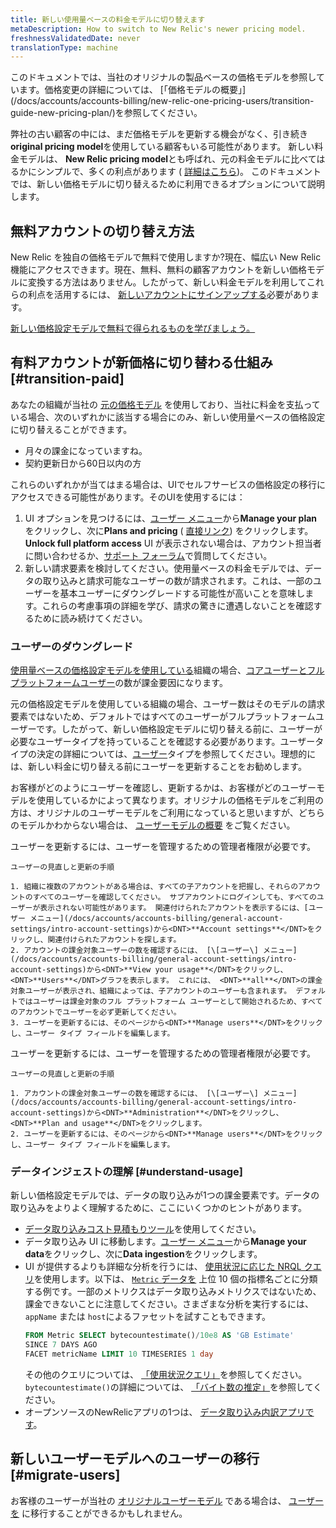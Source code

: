 ```yaml
---
title: 新しい使用量ベースの料金モデルに切り替えます
metaDescription: How to switch to New Relic's newer pricing model.
freshnessValidatedDate: never
translationType: machine
---
```


<Callout variant="important">
  このドキュメントでは、当社のオリジナルの製品ベースの価格モデルを参照しています。価格変更の詳細については、 [「価格モデルの概要」](/docs/accounts/accounts-billing/new-relic-one-pricing-users/transition-guide-new-pricing-plan/)を参照してください。
</Callout>

弊社の古い顧客の中には、まだ価格モデルを更新する機会がなく、引き続き<DNT>**original pricing model**</DNT>を使用している顧客もいる可能性があります。 新しい料金モデルは、 <DNT>**New Relic pricing model**</DNT>とも呼ばれ、元の料金モデルに比べてはるかにシンプルで、多くの利点があります ( [詳細はこちら](/docs/accounts/accounts-billing/new-relic-one-pricing-billing/new-relic-one-pricing-billing))。 このドキュメントでは、新しい価格モデルに切り替えるために利用できるオプションについて説明します。

## 無料アカウントの切り替え方法

New Relic を独自の価格モデルで無料で使用しますか?現在、幅広い New Relic 機能にアクセスできます。現在、無料、無料の顧客アカウントを新しい価格モデルに変換する方法はありません。したがって、新しい料金モデルを利用してこれらの利点を活用するには、 [新しいアカウントにサインアップする](https://newrelic.com/signup)必要があります。

[新しい価格設定モデルで無料で得られるものを学びましょう。](/docs/accounts/accounts-billing/new-relic-one-pricing-billing/new-relic-one-pricing-billing/#free)

## 有料アカウントが新価格に切り替わる仕組み [#transition-paid]

あなたの組織が当社の [元の価格モデル](/docs/accounts/original-accounts-billing/original-product-based-pricing/overview-user-models) を使用しており、当社に料金を支払っている場合、次のいずれかに該当する場合にのみ、新しい使用量ベースの価格設定に切り替えることができます。

* 月々の課金になっていますね。
* 契約更新日から60日以内の方

これらのいずれかが当てはまる場合は、UIでセルフサービスの価格設定の移行にアクセスできる可能性があります。そのUIを使用するには：

1. UI オプションを見つけるには、[ユーザー メニュー](/docs/accounts/accounts-billing/general-account-settings/intro-account-settings)から<DNT>**Manage your plan**</DNT>をクリックし、次に<DNT>**Plans and pricing**</DNT> ( [直接リンク](https://one.newrelic.com/launcher/nr1-core.settings?pane=eyJhY2NvdW50SWQiOjI0NDEyODYsIm5lcmRsZXRJZCI6ImNvbW1lcmNlLW5lcmRsZXRzLm5yLXNob3AtZW50cnkiLCJwYXRoIjoiL3BsYW5zLWFuZC1wcmljaW5nIiwibWlncmF0aW9uRWxpZ2libGUiOnRydWUsImFjY291bnROYW1lIjoiU3RyYWRvcyBMYWJzIn0=&platform%5BaccountId%5D=)) をクリックします。 <DNT>**Unlock full platform access**</DNT> UI が表示されない場合は、アカウント担当者に問い合わせるか、[サポート フォーラム](https://discuss.newrelic.com/)で質問してください。
2. 新しい請求要素を検討してください。使用量ベースの料金モデルでは、データの取り込みと請求可能なユーザーの数が請求されます。これは、一部のユーザーを基本ユーザーにダウングレードする可能性が高いことを意味します。これらの考慮事項の詳細を学び、請求の驚きに遭遇しないことを確認するために読み続けてください。

### ユーザーのダウングレード

[使用量ベースの価格設定モデルを使用している](/docs/accounts/accounts-billing/new-relic-one-pricing-billing/new-relic-one-pricing-billing/)組織の場合、[コアユーザーとフルプラットフォームユーザー](/docs/accounts/accounts-billing/new-relic-one-user-management/user-type)の数が課金要因になります。

元の価格設定モデルを使用している組織の場合、ユーザー数はそのモデルの請求要素ではないため、デフォルトではすべてのユーザーがフルプラットフォームユーザーです。したがって、新しい価格設定モデルに切り替える前に、ユーザーが必要なユーザータイプを持っていることを確認する必要があります。ユーザータイプの決定の詳細については、[ユーザー](/docs/accounts/accounts-billing/new-relic-one-user-management/user-type)タイプを参照してください。理想的には、新しい料金に切り替える前にユーザーを更新することをお勧めします。

お客様がどのようにユーザーを確認し、更新するかは、お客様がどのユーザーモデルを使用しているかによって異なります。オリジナルの価格モデルをご利用の方は、オリジナルのユーザーモデルをご利用になっていると思いますが、どちらのモデルかわからない場合は、 [ユーザーモデルの概要](/docs/accounts/original-accounts-billing/original-product-based-pricing/overview-user-models) をご覧ください。

<CollapserGroup>
  <Collapser id="original-model" title="元のユーザーモデル：ユーザーの更新">
    ユーザーを更新するには、ユーザーを管理するための管理者権限が必要です。

    ユーザーの見直しと更新の手順

    1. 組織に複数のアカウントがある場合は、すべての子アカウントを把握し、それらのアカウントのすべてのユーザーを確認してください。 サブアカウントにログインしても、すべてのユーザーが表示されない可能性があります。 関連付けられたアカウントを表示するには、[ユーザー メニュー](/docs/accounts/accounts-billing/general-account-settings/intro-account-settings)から<DNT>**Account settings**</DNT>をクリックし、関連付けられたアカウントを探します。
    2. アカウントの課金対象ユーザーの数を確認するには、 [\[ユーザー\] メニュー](/docs/accounts/accounts-billing/general-account-settings/intro-account-settings)から<DNT>**View your usage**</DNT>をクリックし、 <DNT>**Users**</DNT>グラフを表示します。 これには、 <DNT>**all**</DNT>の課金対象ユーザーが表示され、組織によっては、子アカウントのユーザーも含まれます。 デフォルトではユーザーは課金対象のフル プラットフォーム ユーザーとして開始されるため、すべてのアカウントでユーザーを必ず更新してください。
    3. ユーザーを更新するには、そのページから<DNT>**Manage users**</DNT>をクリックし、ユーザー タイプ フィールドを編集します。
  </Collapser>

  <Collapser id="new-user-model" title="新しいユーザーモデル：ユーザーの更新">
    ユーザーを更新するには、ユーザーを管理するための管理者権限が必要です。

    ユーザーの見直しと更新の手順

    1. アカウントの課金対象ユーザーの数を確認するには、 [\[ユーザー\] メニュー](/docs/accounts/accounts-billing/general-account-settings/intro-account-settings)から<DNT>**Administration**</DNT>をクリックし、 <DNT>**Plan and usage**</DNT>をクリックします。
    2. ユーザーを更新するには、そのページから<DNT>**Manage users**</DNT>をクリックし、ユーザー タイプ フィールドを編集します。
  </Collapser>
</CollapserGroup>

### データインジェストの理解 [#understand-usage]

新しい価格設定モデルでは、データの取り込みが1つの課金要素です。データの取り込みをよりよく理解するために、ここにいくつかのヒントがあります。

* [データ取り込みコスト見積もりツール](https://newrelic.com/blog/nerdlog/estimate-data-cost)を使用してください。
* データ取り込み UI に移動します。[ユーザー メニュー](/docs/accounts/accounts-billing/general-account-settings/intro-account-settings)から<DNT>**Manage your data**</DNT>をクリックし、次に<DNT>**Data ingestion**</DNT>をクリックします。
* UI が提供するよりも詳細な分析を行うには、 [使用状況に応じた NRQL クエリ](/docs/accounts/accounts-billing/new-relic-one-pricing-billing/usage-queries-alerts)を使用します。以下は、 [`Metric` データを](/docs/telemetry-data-platform/understand-data/new-relic-data-types/#dimensional-metrics) 上位 10 個の指標名ごとに分類する例です。一部のメトリクスはデータ取り込みメトリクスではないため、課金できないことに注意してください。さまざまな分析を実行するには、 `appName` または `host`によるファセットを試すこともできます。
  ```sql
  FROM Metric SELECT bytecountestimate()/10e8 AS 'GB Estimate' 
  SINCE 7 DAYS AGO 
  FACET metricName LIMIT 10 TIMESERIES 1 day
  ```
  その他のクエリについては、 [「使用状況クエリ」](/docs/accounts/accounts-billing/new-relic-one-pricing-users/usage-queries-alerts)を参照してください。 `bytecountestimate()`の詳細については、 [「バイト数の推定」](/docs/accounts/accounts-billing/new-relic-one-pricing-billing/usage-queries-alerts/#byte-count-estimate)を参照してください。
* オープンソースのNewRelicアプリの1つは、 [データ取り込み内訳アプリです](https://newrelic.com/instant-observability/account-data-ingestion/51e66f0d-153c-493c-a75c-a386c3f170ce)。

## 新しいユーザーモデルへのユーザーの移行 [#migrate-users]

お客様のユーザーが当社の [オリジナルユーザーモデル](/docs/accounts/original-accounts-billing/original-users-roles/overview-user-models) である場合は、 [ユーザーを](/docs/accounts/original-accounts-billing/original-users-roles/user-migration/) に移行することができるかもしれません。